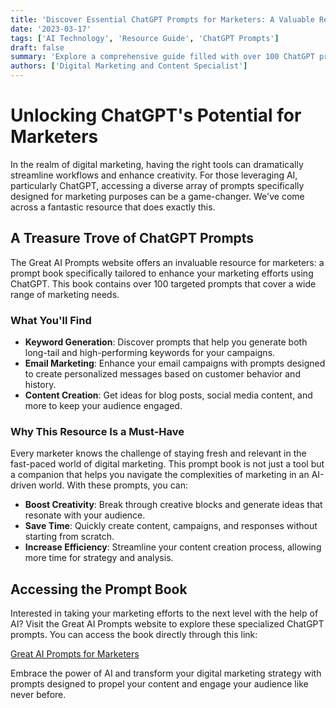 ```yaml
---
title: 'Discover Essential ChatGPT Prompts for Marketers: A Valuable Resource'
date: '2023-03-17'
tags: ['AI Technology', 'Resource Guide', 'ChatGPT Prompts']
draft: false
summary: 'Explore a comprehensive guide filled with over 100 ChatGPT prompts tailored for marketers looking to enhance their digital marketing strategies.'
authors: ['Digital Marketing and Content Specialist']
---
```


# Unlocking ChatGPT's Potential for Marketers

In the realm of digital marketing, having the right tools can dramatically streamline workflows and enhance creativity. For those leveraging AI, particularly ChatGPT, accessing a diverse array of prompts specifically designed for marketing purposes can be a game-changer. We've come across a fantastic resource that does exactly this.

## A Treasure Trove of ChatGPT Prompts

The Great AI Prompts website offers an invaluable resource for marketers: a prompt book specifically tailored to enhance your marketing efforts using ChatGPT. This book contains over 100 targeted prompts that cover a wide range of marketing needs.

### What You'll Find

- **Keyword Generation**: Discover prompts that help you generate both long-tail and high-performing keywords for your campaigns.
- **Email Marketing**: Enhance your email campaigns with prompts designed to create personalized messages based on customer behavior and history.
- **Content Creation**: Get ideas for blog posts, social media content, and more to keep your audience engaged.

### Why This Resource Is a Must-Have

Every marketer knows the challenge of staying fresh and relevant in the fast-paced world of digital marketing. This prompt book is not just a tool but a companion that helps you navigate the complexities of marketing in an AI-driven world. With these prompts, you can:

- **Boost Creativity**: Break through creative blocks and generate ideas that resonate with your audience.
- **Save Time**: Quickly create content, campaigns, and responses without starting from scratch.
- **Increase Efficiency**: Streamline your content creation process, allowing more time for strategy and analysis.

## Accessing the Prompt Book

Interested in taking your marketing efforts to the next level with the help of AI? Visit the Great AI Prompts website to explore these specialized ChatGPT prompts. You can access the book directly through this link:

[Great AI Prompts for Marketers](https://www.greataiprompts.com/chat-gpt/chat-gpt-prompts-for-marketers/)

Embrace the power of AI and transform your digital marketing strategy with prompts designed to propel your content and engage your audience like never before.

